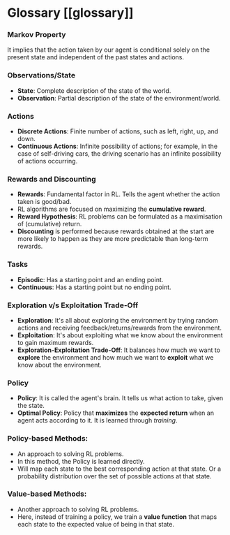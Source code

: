 # Glossary [[glossary]]

### Markov Property
It implies that the action taken by our agent is conditional solely on the present state and independent of the past states and actions.

### Observations/State
- **State**:  Complete description of the state of the world.
- **Observation**: Partial description of the state of the environment/world.

### Actions
- **Discrete Actions**: Finite number of actions, such as left, right, up, and down.
- **Continuous Actions**: Infinite possibility of actions; for example, in the case of self-driving cars, the driving scenario has an infinite possibility of actions occurring.

### Rewards and Discounting
- **Rewards**: Fundamental factor in RL. Tells the agent whether the action taken is good/bad.
- RL algorithms are focused on maximizing the **cumulative reward**.
- **Reward Hypothesis**: RL problems can be formulated as a maximisation of (cumulative) return.
- **Discounting** is performed because rewards obtained at the start are more likely to happen as they are more predictable than long-term rewards.

### Tasks
- **Episodic**: Has a starting point and an ending point.
- **Continuous**: Has a starting point but no ending point.

### Exploration v/s Exploitation Trade-Off
- **Exploration**: It's all about exploring the environment by trying random actions and receiving feedback/returns/rewards from the environment.
- **Exploitation**: It's about exploiting what we know about the environment to gain maximum rewards.
- **Exploration-Exploitation Trade-Off**: It balances how much we want to **explore** the environment and how much we want to **exploit** what we know about the environment.

### Policy
- **Policy**: It is called the agent's brain. It tells us what action to take, given the state.
- **Optimal Policy**: Policy that **maximizes** the **expected return** when an agent acts according to it. It is learned through *training*.

### Policy-based Methods:
- An approach to solving RL problems.
- In this method, the Policy is learned directly. 
- Will map each state to the best corresponding action at that state. Or a probability distribution over the set of possible actions at that state.

### Value-based Methods:
- Another approach to solving RL problems.
- Here, instead of training a policy, we train a **value function** that maps each state to the expected value of being in that state.
